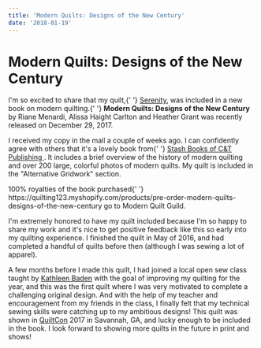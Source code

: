 ```yaml
---
title: 'Modern Quilts: Designs of the New Century'
date: '2018-01-19'
---
```


# Modern Quilts: Designs of the New Century


<BlogImage src="HB9A4644-1024x682.jpg" width={1024} height={682} alt="" />
<Box sx={{ float: 'left', mr: '20px', mt: '20px', mb: '10px' }}>
  <BlogImage src="modernquilts-225x300.jpg" alt="" width="225" height="300" />
</Box>

<p>
  I'm so excited to share that my quilt,{' '}
  <a href="http://www.stephskardalquilts.com/quilt-may-2016/">Serenity</a>, was
  included in a new book on modern quilting.{' '}
  <strong>Modern Quilts: Designs of the New Century</strong> by Riane Menardi,
  Alissa Haight Carlton and Heather Grant was recently released on December 29,
  2017.
</p>
<p>
  I received my copy in the mail a couple of weeks ago. I can confidently agree
  with others that it's a lovely book from{' '}
  <a href="http://www.ctpub.com/stash-books/">
    Stash Books of C&amp;T Publishing
  </a>
  . It includes a brief overview of the history of modern quilting and over 200 large,
  colorful photos of modern quilts. My quilt is included in the "Alternative Gridwork"
  section.
</p>
<p>
  100% royalties of the book purchased{' '}
  https://quilting123.myshopify.com/products/pre-order-modern-quilts-designs-of-the-new-century
  go to Modern Quilt Guild.
</p>

<BlogImage src="HB9A4639-1024x682.jpg" width={1024} height={682} alt="" />

I'm extremely honored to have my quilt included because I'm so happy to share my work and it's nice to get positive feedback like this so early into my quilting experience. I finished the quilt in May of 2016, and had completed a handful of quilts before then (although I was sewing a lot of apparel).

A few months before I made this quilt, I had joined a local open sew class taught by [Kathleen Baden](https://kbquilts.com/) with the goal of improving my quilting for the year, and this was the first quilt where I was very motivated to complete a challenging original design. And with the help of my teacher and encouragement from my friends in the class, I finally felt that my technical sewing skills were catching up to my ambitious designs! This quilt was shown in [QuiltCon](https://www.quiltcon.com/) 2017 in Savannah, GA, and lucky enough to be included in the book. I look forward to showing more quilts in the future in print and shows!

<BlogImage src="HB9A4634-1024x682.jpg" width={1024} height={682} alt="" />
